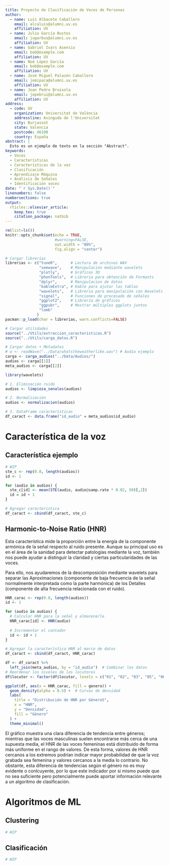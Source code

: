 ```yaml
---
title: Proyecto de Clasificación de Voces de Personas
author:
  - name: Luis Albacete Caballero
    email: alcaluis@alumni.uv.es
    affiliation: UV
  - name: Julio García Bustos
    email: jugarbus@alumni.uv.es
    affiliation: UV
  - name: Gabriel Ivars Asensio
    email: bob@example.com
    affiliation: UV
  - name: Noé López García
    email: bob@example.com
    affiliation: UV
  - name: José Miguel Palazón Caballero
    email: jomipaca@alumni.uv.es
    affiliation: UV
  - name: Joan Pedro Bruixola
    email: jopebrui@alumni.uv.es
    affiliation: UV
address:
  - code: UV
    organization: Universitat de València
    addressline: Avinguda de l'Universitat
    city: Burjassot
    state: Valencia
    postcode: 46100
    country: España
abstract: |
  Esto es un ejemplo de texto en la sección "Abstract".
keywords: 
  - Voces
  - Características
  - Características de la voz
  - Clasificación
  - Aprendizaje Máquina
  - Análisis de Señales
  - Identificación voces
date: "`r Sys.Date()`"
linenumbers: false
numbersections: true
output: 
  rticles::elsevier_article:
    keep_tex: true
    citation_package: natbib
---
```


```r
rm(list=ls())
knitr::opts_chunk$set(echo = TRUE,
                      #warning=FALSE,
                      out.width = "80%",
                      fig.align = "center")

# Cargar librerías
librerias <- c("tuneR",      # Lectura de archivos WAV
               "seewave",    # Manipulación mediante wavelets
               "plotly",     # Gráficos 3D
               "phonTools",  # Libreria para obtención de Formants
               "dplyr",      # Manipulacion de datos
               "kableExtra", # Kable para ajutar las tablas
               "wavelets",   # Libreria para manipulación con Wavelets
               "signal",     # Funciones de procesado de señales
               "ggplot2",    # Librería de gráficos
               "ggpubr",     # Mostrar múltiples ggplots juntos
               "lomb"
              )
pacman::p_load(char = librerias, warn.conflicts=FALSE)

# Cargar utilidades
source("../Utils/extraccion_caracteristicas.R")
source("../Utils/carga_datos.R")
```

```r
# Cargar datos + Metadatos
# w <- readWave("../Data/whatstheweatherlike.wav") # Audio ejemplo
carga <- carga_audios("../Data/Audios/")
audios <- carga[[1]]
meta_audios <- carga[[2]]

library(wavelets)

# 1. Eliminación ruido
audios <- limpieza_senales(audios)

# 2. Normalización
audios <- normalizacion(audios)

# 3. DataFrame características
df_caract <- data.frame("id_audio" = meta_audios$id_audio)
```

# Característica de la voz

## Característica ejemplo

```r
# WIP
ste_c <- rep(0.0, length(audios))
id <- 1

for (audio in audios) {
  ste_c[id] <- mean(STE(audio, audio@samp.rate * 0.02, 50)[,2])
  id = id + 1
}

# Agregar caracteristica
df_caract <- cbind(df_caract, ste_c)
```

## Harmonic-to-Noise Ratio (HNR)

Esta característica mide la proporción entre la energía de la componente armónica de la señal respecto al ruido presente. Aunque su principal uso es en el área de la sanidad para detectar patologías mediante la voz, también nos puede ayudar a distinguir la claridad y ciertas particularidades de las voces.

Para ello, nos ayudaremos de la descomposición mediante wavelets para separar las Aproximaciones (componente de baja frecuencia de la señal normalmente interpretada como la parte harmónica) de los Detalles (componente de alta frecuencia relacionada con el ruido).

```r

HNR_carac <- rep(0.0, length(audios))
id <- 1

for (audio in audios) {
  # Calcular HNR para la señal y almacenarla
  HNR_carac[id] <- HNR(audio)
  
  # Incrementar el contador
  id <- id + 1
}

# Agregar la característica HNR al marco de datos
df_caract <- cbind(df_caract, HNR_carac)
```

```r
df <- df_caract %>%
  left_join(meta_audios, by = "id_audio")  # Combinar los datos
# Reordenar los niveles de los locutores
df$locutor <- factor(df$locutor, levels = c("01", "02", "03", "05", "06","04" ,"07", "08", "09", "10"))
```

```r
ggplot(df, aes(x = HNR_carac, fill = genero)) +
  geom_density(alpha = 0.5) +  # Curvas de densidad
  labs(
    title = "Distribución de HNR por GéneroS",
    x = "HNR",
    y = "Densidad",
    fill = "Género"
  ) +
  theme_minimal()
```

El gráfico muestra una clara diferencia de tendencia entre géneros; mientras que las voces masculinas suelen encontrarse más cerca de una supuesta media, el HNR de las voces femeninas está distribuido de forma más uniforme en el rango de valores. De esta forma, valores de HNR cercanos a los extremos podrían indicar mayor probabilidad de que la voz grabada sea femenina y valores cercanos a la media lo contrario. No obstante, esta diferencia de tendencias según el género no es muy evidente o conlcuyente, por lo que este indicador por si mismo puede que no sea suficiente pero potencialmente puede aportar información relevante a un algoritmo de clasificación.


# Algoritmos de ML

## Clustering

```r
# WIP
```

## Clasificación

```r
# WIP
```



